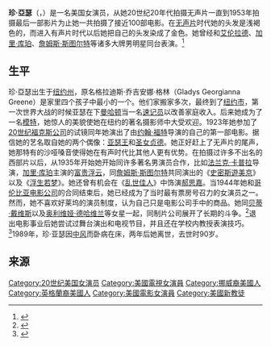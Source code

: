 {{noteTA
|T=zh-cn:琼·阿瑟; zh-tw:珍·亞瑟; 
|G1=Movie
|G2=Show
|1=zh-cn:琼·阿瑟; zh-tw:珍·亞瑟; 
|2=zh-cn:阿瑟; zh-tw:亞瑟; 
}}
{{Infobox entertainer
| name           = 珍·亞瑟
| image          = Jean Arthur - signed.jpg
| type=女演員
| caption        = 20世纪30年代中期的照片
| birth_name     = Gladys Georgianna Greene
| birth_date     = {{Birth date|1900|10|17|mf=yes}}
| birth_place    = 美国[[纽约州|纽约州]][[普拉茨堡_(纽约州)|普拉茨堡]]
| death_date     = {{Death date and age|1991|6|19|1900|10|17|mf=yes}}
| death_place    = 美国[[加利福尼亚州|加利福尼亚州]][[卡梅尔海_(加利福尼亚州)|卡梅尔海]]
| occupation     = 女演员
| years_active   = 1923–1975
| spouse         = {{marriage|Julian Anker|1928|1928}}<br>{{marriage|Frank Ross, Jr.|1932|1949}}<ref>[http://movies.yahoo.com/person/jean-arthur/biography.html ABOUT JEAN ARTHUR]</ref>
}}
'''珍·亞瑟'''（{{lang-en|Jean Arthur}}，{{bd|1900年|10月17日|1991年|6月19日}}）是一名美国女演员，从她20世纪20年代拍摄无声片一直到1953年拍摄最后一部影片为止她一共拍摄了接近100部电影。在[[无声片|无声片]]时代她的头发是浅褐色的，而进入有声片时代以后她把自己的头发染成了金色。她曾经和[[艾伦拉德|艾伦拉德]]、[[加里·库珀|加里·库珀]]、[[詹姆斯·斯图尔特|詹姆斯·斯图尔特]]等诸多大牌男明星同台表演。<ref>{{Cite web |url=http://www.findagrave.com/cgi-bin/fg.cgi?GRid=1923&page=gr |title=Jean Arthur |accessdate=2013-07-23 |archive-date=2012-11-03 |archive-url=https://web.archive.org/web/20121103135150/http://www.findagrave.com/cgi-bin/fg.cgi?GRid=1923&page=gr |dead-url=no }}</ref>

==生平==
珍·亞瑟出生于[[纽约州|纽约州]]，原名格拉迪斯·乔吉安娜·格林（Gladys Georgianna Greene）是家里四个孩子中最小的一个。他们家搬家多次，最终到了[[纽约市|纽约市]]，第一次世界大战的时候亚瑟在下[[曼哈顿|曼哈顿]]当一名[[速记员|速记员]]以改善家庭收入。后来她成为了一名[[模特|模特]]，她惊人的美貌使她在纽约的著名摄影师中大受欢迎。1923年她参加了[[20世纪福克斯公司|20世纪福克斯公司]]的试镜同年她演出了由[[约翰·福特|约翰·福特]]导演的自己的第一部电影。据信她的艺名取自她的两个偶像：[[亚瑟王|亚瑟王]]和[[圣女贞德|圣女贞德]]。她正好赶上了无声片的尾声，她那特有的沙哑嗓音使得她在有声时代比其他人更有优势。在拍摄过许多不出名的西部片以后，从1935年开始她开始同许多著名男演员合作，比如[[法兰克·卡普拉|法兰克·卡普拉]]导演，[[加里·库珀|加里·库珀]]主演的[[富贵浮云|富贵浮云]]，同[[詹姆斯·斯图尔特|詹姆斯·斯图尔特]]共同演出的《[[史密斯遊美京|史密斯遊美京]]》以及《[[浮生若梦|浮生若梦]]》。她还曾有机会在《[[乱世佳人|乱世佳人]]》中饰演[[郝思嘉|郝思嘉]]。当1944年她和[[哥伦比亚电影公司|哥伦比亚电影公司]]的合同结束后，她已经成为了当时最有票房号召力的女演员之一。然而，她不喜欢好莱坞的演员制度，认为自己只是电影公司手中的商品。她同[[贝蒂·戴维斯|贝蒂·戴维斯]]以及[[奥利维娅·德哈维兰|奥利维娅·德哈维兰]]等女星一起，同制片公司展开了长期的斗争。<ref>{{Cite web |url=http://www.hollywoodsgoldenage.com/actors/jean_arthur.html |title=Jean Arthur (1900-1991) |accessdate=2013-07-23 |archive-date=2013-07-14 |archive-url=https://web.archive.org/web/20130714194225/http://www.hollywoodsgoldenage.com/actors/jean_arthur.html |dead-url=no }}</ref>退出电影事业后她尝试过舞台演出和电视节目，并且还在学校内教授表演技巧。<ref>{{Cite web |url=http://www.starpulse.com/Actresses/Arthur,_Jean/Biography/ |title=Jean Arthur Biography |accessdate=2013-07-23 |archive-date=2011-12-19 |archive-url=https://web.archive.org/web/20111219141906/http://www.starpulse.com/Actresses/Arthur,_Jean/Biography/ |dead-url=no }}</ref>1989年，珍·亚瑟因[[中风|中风]]而卧病在床，两年后她离世，去世时90岁。

==来源==
{{reflist}}

{{Authority control}}
{{DEFAULTSORT: Arthur, Jean}}
[[Category:20世纪美国女演员|Category:20世纪美国女演员]]
[[Category:美國電視女演員|Category:美國電視女演員]]
[[Category:挪威裔美國人|Category:挪威裔美國人]]
[[Category:英格蘭裔美國人|Category:英格蘭裔美國人]]
[[Category:美國電影女演員|Category:美國電影女演員]]
[[Category:美國新教徒|Category:美國新教徒]]